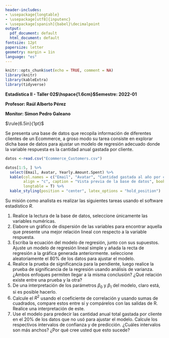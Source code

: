 ```yaml
---
header-includes:
- \usepackage{longtable}
- \usepackage[utf8]{inputenc}
- \usepackage[spanish]{babel}\decimalpoint
output:
  pdf_document: default
  html_document: default
fontsize: 12pt
papersize: letter
geometry: margin = 1in
language: "es"
---
```


```r
knitr::opts_chunk$set(echo = TRUE, comment = NA)
library(knitr)
library(kableExtra)
library(tidyverse)
```

**Estadística II - Taller 02$\hspace{1.6cm}$Semestre: 2022-01**

**Profesor: Raúl Alberto Pérez**

**Monitor: Simon Pedro Galeano**

$\rule{6.5in}{1pt}$

Se presenta una base de datos que recopila información de diferentes 
clientes de un Ecommerce, a groso modo su tarea consiste en explorar
dicha base de datos para ajustar un modelo de regresión adecuado donde
la variable respuesta es la cantidad anual gastada por cliente.

```r
datos <-read.csv("Ecommerce_Customers.csv")

datos[1:5, ] %>% 
  select(Email, Avatar, Yearly.Amount.Spent) %>%
  kable(col.names = c("Email", "Avatar", "Cantidad gastada al año por cliente"),
        align = "c", caption = "Vista previa de la base de datos", booktab = T,
        longtable = T) %>%
  kable_styling(position = "center", latex_options = "hold_position")
```

Su misión como analista es realizar las siguientes tareas usando el software
estadístico $R$.

1. Realice la lectura de la base de datos, seleccione únicamente las variables numéricas.
2. Elabore un gráfico de dispersión de las variables para encontrar aquella que presente una mejor relación lineal con respecto a la variable respuesta.
3. Escriba la ecuación del modelo de regresión, junto con sus supuestos. Ajuste un modelo de regresión lineal simple y añada la recta de regresión a 
la gráfica generada anteriormente. \textbf{Nota:} seleccione aleatoriamente el 80%
de los datos para ajustar el modelo.
4. Realice la prueba de significancia para la pendiente, luego realice la prueba de significancia
de la regresión usando análisis de varianza. ¿Ambos enfoques permiten llegar a la misma
conclusión? ¿Qué relación existe entre una prueba y la otra?
5. De una interpretación de los parámetros $\beta_0$ y $\beta_1$ del modelo, claro está,
si es posible hacerlo.
6. Calcule el $R^2$ usando el coeficiente de correlación y usando sumas de cuadrados,
compare estos entre sí y compárelos con las salidas de R. Realice una interpretación de este.
7. Use el modelo para predecir las cantidad anual total gastada por cliente en
el 20% de los datos que no usó para ajustar el modelo.
Calcule los respectivos intervalos de confianza y de predicción. ¿Cuáles intervalos son más
anchos? ¿Por qué cree usted que esto sucede?